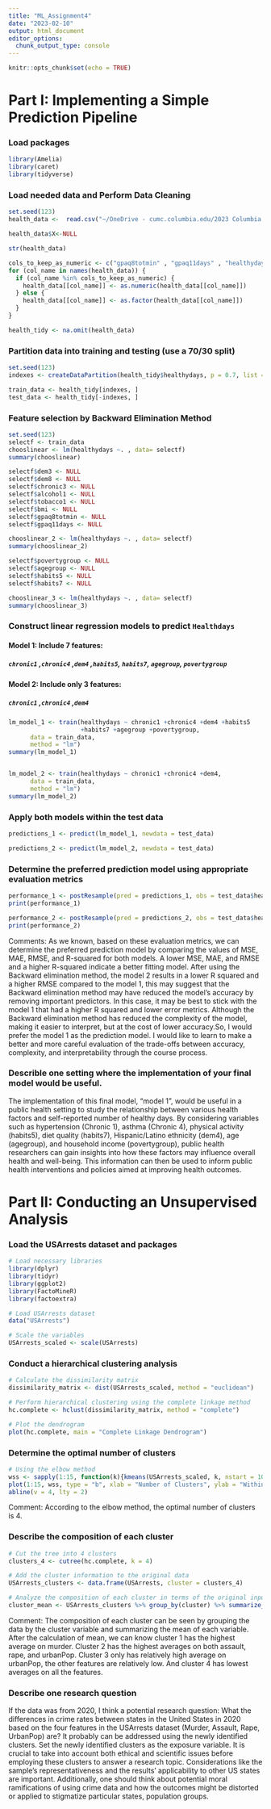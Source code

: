 ```yaml
---
title: "ML_Assignment4"
date: "2023-02-10"
output: html_document
editor_options: 
  chunk_output_type: console
---
```


```r
knitr::opts_chunk$set(echo = TRUE)
```

# Part I: Implementing a Simple Prediction Pipeline

### Load packages

```r
library(Amelia)
library(caret)
library(tidyverse)
```

### Load needed data and Perform Data Cleaning

```r
set.seed(123)
health_data <-  read.csv("~/OneDrive - cumc.columbia.edu/2023 Columbia Spring/Machine Learning for Epi/ML_Learning_Module4/class4_p1.csv")

health_data$X<-NULL

str(health_data)

cols_to_keep_as_numeric <- c("gpaq8totmin" , "gpaq11days" , "healthydays", "bmi")
for (col_name in names(health_data)) {
  if (col_name %in% cols_to_keep_as_numeric) {
    health_data[[col_name]] <- as.numeric(health_data[[col_name]])
  } else {
    health_data[[col_name]] <- as.factor(health_data[[col_name]])
  }
}

health_tidy <- na.omit(health_data)

```


### Partition data into training and testing (use a 70/30 split)

```r
set.seed(123)
indexes <- createDataPartition(health_tidy$healthydays, p = 0.7, list = FALSE)

train_data <- health_tidy[indexes, ]
test_data <- health_tidy[-indexes, ]

```

### Feature selection by Backward Elimination Method

```r
set.seed(123)
selectf <- train_data
chooslinear <- lm(healthydays ~. , data= selectf)
summary(chooslinear)

selectf$dem3 <- NULL
selectf$dem8 <- NULL
selectf$chronic3 <- NULL
selectf$alcohol1 <- NULL
selectf$tobacco1 <- NULL
selectf$bmi <- NULL
selectf$gpaq8totmin <- NULL
selectf$gpaq11days <- NULL

chooslinear_2 <- lm(healthydays ~. , data= selectf)
summary(chooslinear_2)

selectf$povertygroup <- NULL
selectf$agegroup <- NULL
selectf$habits5 <- NULL
selectf$habits7 <- NULL

chooslinear_3 <- lm(healthydays ~. , data= selectf)
summary(chooslinear_3)
```

  
### Construct linear regression models to predict `Healthdays`
#### Model 1: Include 7 features: 
##### *`chronic1` ,`chronic4` ,`dem4` ,`habits5`, `habits7`, `agegroup`, `povertygroup`*
#### Model 2: Include only 3 features: 
##### *`chronic1` ,`chronic4` ,`dem4`*

```r

lm_model_1 <- train(healthydays ~ chronic1 +chronic4 +dem4 +habits5 
                    +habits7 +agegroup +povertygroup, 
      data = train_data, 
      method = "lm")
summary(lm_model_1)


lm_model_2 <- train(healthydays ~ chronic1 +chronic4 +dem4, 
      data = train_data, 
      method = "lm")
summary(lm_model_2)

```
### Apply both models within the test data

```r
predictions_1 <- predict(lm_model_1, newdata = test_data)

predictions_2 <- predict(lm_model_2, newdata = test_data)
```

### Determine the preferred prediction model using appropriate evaluation metrics

```r
performance_1 <- postResample(pred = predictions_1, obs = test_data$healthydays)
print(performance_1)

performance_2 <- postResample(pred = predictions_2, obs = test_data$healthydays)
print(performance_2)
```
Comments: 
As we known, based on these evaluation metrics, we can determine the preferred prediction model by comparing the values of MSE, MAE, RMSE, and R-squared for both models. A lower MSE, MAE, and RMSE and a higher R-squared indicate a better fitting model.
After using the Backward elimination method, the model 2 results in a lower R squared and a higher RMSE compared to the model 1, this may suggest that the Backward elimination method may have reduced the model's accuracy by removing important predictors. In this case, it may be best to stick with the model 1 that had a higher R squared and lower error metrics. Although the Backward elimination method has reduced the complexity of the model, making it easier to interpret, but at the cost of lower accuracy.So, I would prefer the model 1 as the prediction model. 
I would like to learn to make a better and more careful evaluation of the trade-offs between accuracy, complexity, and interpretability through the course process.

### Describle one setting where the implementation of your final model would be useful. 
The implementation of this final model, "model 1", would be useful in a public health setting to study the relationship between various health factors and self-reported number of healthy days. By considering variables such as hypertension (Chronic 1), asthma (Chronic 4), physical activity (habits5), diet quality (habits7), Hispanic/Latino ethnicity (dem4), age (agegroup), and household income (povertygroup), public health researchers can gain insights into how these factors may influence overall health and well-being. This information can then be used to inform public health interventions and policies aimed at improving health outcomes.

# Part II: Conducting an Unsupervised Analysis 

### Load the USArrests dataset and packages

```r
# Load necessary libraries
library(dplyr)
library(tidyr)
library(ggplot2)
library(FactoMineR)
library(factoextra)

# Load USArrests dataset
data("USArrests")

# Scale the variables
USArrests_scaled <- scale(USArrests)
```

### Conduct a hierarchical clustering analysis

```r
# Calculate the dissimilarity matrix
dissimilarity_matrix <- dist(USArrests_scaled, method = "euclidean")

# Perform hierarchical clustering using the complete linkage method
hc.complete <- hclust(dissimilarity_matrix, method = "complete")

# Plot the dendrogram
plot(hc.complete, main = "Complete Linkage Dendrogram")
```

### Determine the optimal number of clusters

```r
# Using the elbow method
wss <- sapply(1:15, function(k){kmeans(USArrests_scaled, k, nstart = 100, iter.max = 100, algorithm = "Lloyd")$tot.withinss})
plot(1:15, wss, type = "b", xlab = "Number of Clusters", ylab = "Within Sum of Squares")
abline(v = 4, lty = 2)
```
Comment: According to the elbow method, the optimal number of clusters is 4.

### Describe the composition of each cluster
```r
# Cut the tree into 4 clusters
clusters_4 <- cutree(hc.complete, k = 4)

# Add the cluster information to the original data
USArrests_clusters <- data.frame(USArrests, cluster = clusters_4)

# Analyze the composition of each cluster in terms of the original input features
cluster_mean <- USArrests_clusters %>% group_by(cluster) %>% summarize_all(funs(mean))

```
Comment:  The composition of each cluster can be seen by grouping the data by the cluster variable and summarizing the mean of each variable. After the calculation of mean, we can know cluster 1 has the highest average on murder. Cluster 2 has the highest averages on both assault, rape, and urbanPop. Cluster 3 only has relatively high average on urbanPop, the other features are relatively low. And cluster 4 has lowest averages on all the features. 

###  Describe one research question 
If the data was from 2020, I think a potential research question: 
What the differences in crime rates between states in the United States in 2020 based on the four features in the USArrests dataset (Murder, Assault, Rape, UrbanPop) are? 
It probably can be addressed using the newly identified clusters. Set the newly identified clusters as the exposure variable. 
It is crucial to take into account both ethical and scientific issues before employing these clusters to answer a research topic. Considerations like the sample's representativeness and the results' applicability to other US states are important. Additionally, one should think about potential moral ramifications of using crime data and how the outcomes might be distorted or applied to stigmatize particular states, population groups.
